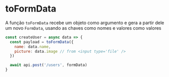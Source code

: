 
<Meta title='helpers/toFormData' />

# toFormData

A função `toFormData` recebe um objeto como argumento e gera a partir dele um novo `FormData`, 
usando as chaves como nomes e valores como valores

```js
const createUser = async data => {
  const payload = toFormData({
    name: data.name,
    picture: data.image // from <input type='file' />
  })

  await api.post('/users', formData)
}
```
